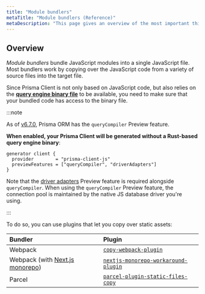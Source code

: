 ```yaml
---
title: "Module bundlers"
metaTitle: "Module bundlers (Reference)"
metaDescription: "This page gives an overview of the most important things to be aware of when using a module bundler to bundle an application that uses Prisma Client."
---
```


## Overview

_Module bundlers_ bundle JavaScript modules into a single JavaScript file. Most bundlers work by copying over the JavaScript code from a variety of source files into the target file.

Since Prisma Client is not only based on JavaScript code, but also relies on the [**query engine binary file**](/orm/more/under-the-hood/engines#the-query-engine-file) to be available, you need to make sure that your bundled code has access to the binary file.

:::note

As of [v6.7.0](https://pris.ly/release/6.7.0), Prisma ORM has the `queryCompiler` Preview feature.

**When enabled, your Prisma Client will be generated without a Rust-based query engine binary**:

```prisma
generator client {
  provider        = "prisma-client-js"
  previewFeatures = ["queryCompiler", "driverAdapters"]
}
```

Note that the [driver adapters](/orm/overview/databases/database-drivers#driver-adapters) Preview feature is required alongside `queryCompiler`. When using the `queryCompiler` Preview feature, the connection pool is maintained by the native JS database driver you're using.

:::

To do so, you can use plugins that let you copy over static assets:

| Bundler                                                                                                               | Plugin                                                                                                         |
| :-------------------------------------------------------------------------------------------------------------------- | :------------------------------------------------------------------------------------------------------------- |
| Webpack                                                                                                               | [`copy-webpack-plugin`](https://github.com/webpack-contrib/copy-webpack-plugin#copy-webpack-plugin)            |
| Webpack (with [Next.js monorepo](/orm/more/help-and-troubleshooting/nextjs-help#setting-up-prisma-orm-in-a-monorepo)) | [`nextjs-monorepo-workaround-plugin`](https://www.npmjs.com/package/@prisma/nextjs-monorepo-workaround-plugin) |
| Parcel                                                                                                                | [`parcel-plugin-static-files-copy`](https://github.com/elwin013/parcel-plugin-static-files-copy#readme)        |
